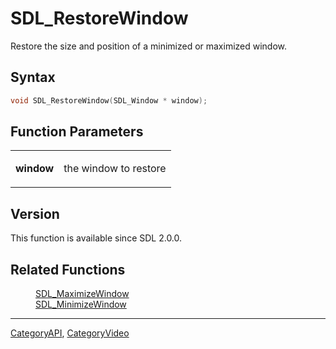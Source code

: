 = SDL_RestoreWindow =

Restore the size and position of a minimized or maximized window.

== Syntax ==

<syntaxhighlight lang='c'>
void SDL_RestoreWindow(SDL_Window * window);
</syntaxhighlight>

== Function Parameters ==

{|
|'''window'''
|the window to restore
|}

== Version ==

This function is available since SDL 2.0.0.

== Related Functions ==

:[[SDL_MaximizeWindow]]
:[[SDL_MinimizeWindow]]

----
[[CategoryAPI]], [[CategoryVideo]]


